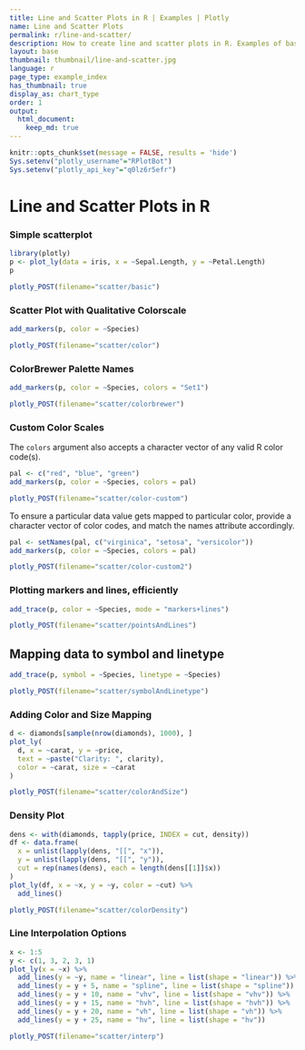 ```yaml
---
title: Line and Scatter Plots in R | Examples | Plotly
name: Line and Scatter Plots
permalink: r/line-and-scatter/
description: How to create line and scatter plots in R. Examples of basic and advanced scatter plots, time series line plots, colored charts, and density plots.
layout: base
thumbnail: thumbnail/line-and-scatter.jpg
language: r
page_type: example_index
has_thumbnail: true
display_as: chart_type
order: 1
output: 
  html_document:
    keep_md: true
---
```


```r
knitr::opts_chunk$set(message = FALSE, results = 'hide')
Sys.setenv("plotly_username"="RPlotBot")
Sys.setenv("plotly_api_key"="q0lz6r5efr")
```

# Line and Scatter Plots in R

### Simple scatterplot

```r
library(plotly)
p <- plot_ly(data = iris, x = ~Sepal.Length, y = ~Petal.Length)
p
```

```r
plotly_POST(filename="scatter/basic")
```

### Scatter Plot with Qualitative Colorscale

```r
add_markers(p, color = ~Species)
```

```r
plotly_POST(filename="scatter/color")
```

### ColorBrewer Palette Names

```r
add_markers(p, color = ~Species, colors = "Set1")
```

```r
plotly_POST(filename="scatter/colorbrewer")
```

### Custom Color Scales

The `colors` argument also accepts a character vector of any valid R color code(s).

```r
pal <- c("red", "blue", "green")
add_markers(p, color = ~Species, colors = pal)
```

```r
plotly_POST(filename="scatter/color-custom")
```

To ensure a particular data value gets mapped to particular color, provide a character vector of color codes, and match the names attribute accordingly.

```r
pal <- setNames(pal, c("virginica", "setosa", "versicolor"))
add_markers(p, color = ~Species, colors = pal)
```

```r
plotly_POST(filename="scatter/color-custom2")
```

### Plotting markers and lines, efficiently

```r
add_trace(p, color = ~Species, mode = "markers+lines")
```

```r
plotly_POST(filename="scatter/pointsAndLines")
```

## Mapping data to symbol and linetype

```r
add_trace(p, symbol = ~Species, linetype = ~Species)
```

```r
plotly_POST(filename="scatter/symbolAndLinetype")
```

### Adding Color and Size Mapping

```r
d <- diamonds[sample(nrow(diamonds), 1000), ]
plot_ly(
  d, x = ~carat, y = ~price,
  text = ~paste("Clarity: ", clarity),
  color = ~carat, size = ~carat
)
```

```r
plotly_POST(filename="scatter/colorAndSize")
```

### Density Plot

```r
dens <- with(diamonds, tapply(price, INDEX = cut, density))
df <- data.frame(
  x = unlist(lapply(dens, "[[", "x")),
  y = unlist(lapply(dens, "[[", "y")),
  cut = rep(names(dens), each = length(dens[[1]]$x))
)
plot_ly(df, x = ~x, y = ~y, color = ~cut) %>%
  add_lines()
```

```r
plotly_POST(filename="scatter/colorDensity")
```

### Line Interpolation Options

```r
x <- 1:5
y <- c(1, 3, 2, 3, 1)
plot_ly(x = ~x) %>%
  add_lines(y = ~y, name = "linear", line = list(shape = "linear")) %>%
  add_lines(y = y + 5, name = "spline", line = list(shape = "spline")) %>%
  add_lines(y = y + 10, name = "vhv", line = list(shape = "vhv")) %>%
  add_lines(y = y + 15, name = "hvh", line = list(shape = "hvh")) %>%
  add_lines(y = y + 20, name = "vh", line = list(shape = "vh")) %>%
  add_lines(y = y + 25, name = "hv", line = list(shape = "hv"))
```

```r
plotly_POST(filename="scatter/interp")
```
